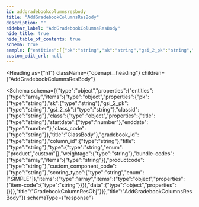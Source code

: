 ```yaml
---
id: addgradebookcolumnsresbody
title: "AddGradebookColumnsResBody"
description: ""
sidebar_label: "AddGradebookColumnsResBody"
hide_title: true
hide_table_of_contents: true
schema: true
sample: {"entities":[{"pk":"string","sk":"string","gsi_2_pk":"string","gsi_2_sk":"string","classid":"string","class":{"title":"string","startdate":0,"enddate":0,"class_code":"string"},"gradebook_id":"string","column_id":"string","title":"string","type":"product","weightage":"string","bundle-codes":["string"],"productcode":"string","custom_component_code":"string","scoring_type":"SIMPLE","items":[{"item-code":"string"}],"data":{}}]}
custom_edit_url: null
---
```



<Heading
  as={"h1"}
  className={"openapi__heading"}
  children={"AddGradebookColumnsResBody"}
>
</Heading>





<Schema
  schema={{"type":"object","properties":{"entities":{"type":"array","items":{"type":"object","properties":{"pk":{"type":"string"},"sk":{"type":"string"},"gsi_2_pk":{"type":"string"},"gsi_2_sk":{"type":"string"},"classid":{"type":"string"},"class":{"type":"object","properties":{"title":{"type":"string"},"startdate":{"type":"number"},"enddate":{"type":"number"},"class_code":{"type":"string"}},"title":"ClassBody"},"gradebook_id":{"type":"string"},"column_id":{"type":"string"},"title":{"type":"string"},"type":{"type":"string","enum":["product","custom"]},"weightage":{"type":"string"},"bundle-codes":{"type":"array","items":{"type":"string"}},"productcode":{"type":"string"},"custom_component_code":{"type":"string"},"scoring_type":{"type":"string","enum":["SIMPLE"]},"items":{"type":"array","items":{"type":"object","properties":{"item-code":{"type":"string"}}}},"data":{"type":"object","properties":{}}},"title":"GradebookColumnResObj"}}},"title":"AddGradebookColumnsResBody"}}
  schemaType={"response"}
>
  
</Schema>
            